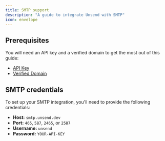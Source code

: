 ```yaml
---
title: SMTP support
description: "A guide to integrate Unsend with SMTP"
icon: envelope  
---
```


## Prerequisites 

You will need an API key and a verified domain to get the most out of this guide:

- [API Key](https://app.unsend.dev/dev-settings/api-keys)
- [Verified Domain](https://app.unsend.dev/domains)

## SMTP credentials

To set up your SMTP integration, you'll need to provide the following credentials:

- **Host:** ```smtp.unsend.dev```
- **Port:** ```465```, ```587```, ```2465```, or ```2587```
- **Username:** ```unsend```
- **Password:** ```YOUR-API-KEY```
